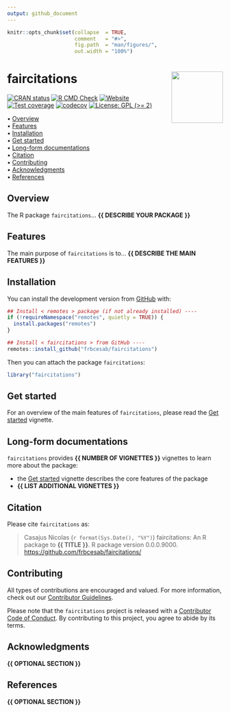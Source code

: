 ```yaml
---
output: github_document
---
```


<!-- README.md is generated from README.Rmd. Please edit that file -->


```r
knitr::opts_chunk$set(collapse  = TRUE,
                      comment   = "#>",
                      fig.path  = "man/figures/",
                      out.width = "100%")
```



faircitations <img src="man/figures/package-sticker.png" align="right" style="float:right; height:120px;"/>
=========================================================

<!-- badges: start -->
[![CRAN status](https://www.r-pkg.org/badges/version/faircitations)](https://CRAN.R-project.org/package=faircitations)
[![R CMD Check](https://github.com/frbcesab/faircitations/actions/workflows/R-CMD-check.yaml/badge.svg)](https://github.com/frbcesab/faircitations/actions/workflows/R-CMD-check.yaml)
[![Website](https://github.com/frbcesab/faircitations/actions/workflows/pkgdown.yaml/badge.svg)](https://github.com/frbcesab/faircitations/actions/workflows/pkgdown.yaml)
[![Test coverage](https://github.com/frbcesab/faircitations/actions/workflows/test-coverage.yaml/badge.svg)](https://github.com/frbcesab/faircitations/actions/workflows/test-coverage.yaml)
[![codecov](https://codecov.io/gh/frbcesab/faircitations/branch/main/graph/badge.svg)](https://codecov.io/gh/frbcesab/faircitations)
[![License: GPL (>= 2)](https://img.shields.io/badge/License-GPL%20%28%3E%3D%202%29-blue.svg)](https://choosealicense.com/licenses/gpl-2.0/)
<!-- badges: end -->



<p align="left">
  • <a href="#overview">Overview</a><br>
  • <a href="#features">Features</a><br>
  • <a href="#installation">Installation</a><br>
  • <a href="#get-started">Get started</a><br>
  • <a href="#long-form-documentations">Long-form documentations</a><br>
  • <a href="#citation">Citation</a><br>
  • <a href="#contributing">Contributing</a><br>
  • <a href="#acknowledgments">Acknowledgments</a><br>
  • <a href="#references">References</a>
</p>



## Overview


The R package `faircitations`... **{{ DESCRIBE YOUR PACKAGE }}**



## Features

The main purpose of `faircitations` is to... **{{ DESCRIBE THE MAIN FEATURES }}**



## Installation

You can install the development version from [GitHub](https://github.com/) with:

```r
## Install < remotes > package (if not already installed) ----
if (!requireNamespace("remotes", quietly = TRUE)) {
  install.packages("remotes")
}

## Install < faircitations > from GitHub ----
remotes::install_github("frbcesab/faircitations")
```

Then you can attach the package `faircitations`:

```r
library("faircitations")
```



## Get started

For an overview of the main features of `faircitations`, please read the 
[Get started](https://frbcesab.github.io/faircitations/articles/faircitations.html)
vignette.



## Long-form documentations

`faircitations` provides **{{ NUMBER OF VIGNETTES }}** vignettes to learn more about the package:

- the [Get started](https://frbcesab.github.io/faircitations/articles/faircitations.html)
vignette describes the core features of the package
- **{{ LIST ADDITIONAL VIGNETTES }}**



## Citation

Please cite `faircitations` as: 

> Casajus Nicolas (`r format(Sys.Date(), "%Y")`) faircitations: An R 
package to **{{ TITLE }}**. R package version 0.0.0.9000. 
<https://github.com/frbcesab/faircitations/>



## Contributing

All types of contributions are encouraged and valued. For more information, 
check out our [Contributor Guidelines](https://github.com/frbcesab/faircitations/blob/main/CONTRIBUTING.md).

Please note that the `faircitations` project is released with a 
[Contributor Code of Conduct](https://contributor-covenant.org/version/2/1/CODE_OF_CONDUCT.html). 
By contributing to this project, you agree to abide by its terms.



## Acknowledgments

**{{ OPTIONAL SECTION }}**



## References

**{{ OPTIONAL SECTION }}**
